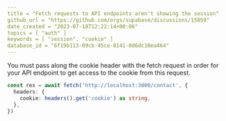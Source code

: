 ```yaml
---
title = "Fetch requests to API endpoints aren't showing the session"
github_url = "https://github.com/orgs/supabase/discussions/15859"
date_created = "2023-07-18T12:22:14+00:00"
topics = [ "auth" ]
keywords = [ "session", "cookie" ]
database_id = "6f19b113-09cb-45ce-8141-0d6dc10ea464"
---
```


You must pass along the cookie header with the fetch request in order for your API endpoint to get access to the cookie from this request.

```ts
const res = await fetch('http://localhost:3000/contact', {
  headers: {
    cookie: headers().get('cookie') as string,
  },
})
```
